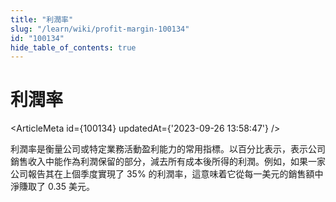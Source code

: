 ```yaml
---
title: "利潤率"
slug: "/learn/wiki/profit-margin-100134"
id: "100134"
hide_table_of_contents: true
---
```



# 利潤率

<ArticleMeta id={100134} updatedAt={'2023-09-26 13:58:47'} />
<div className='border-solid border-b border-t-0 my-4 border-[var(--ifm-color-gray-300)]' />

利潤率是衡量公司或特定業務活動盈利能力的常用指標。以百分比表示，表示公司銷售收入中能作為利潤保留的部分，減去所有成本後所得的利潤。例如，如果一家公司報告其在上個季度實現了 35% 的利潤率，這意味着它從每一美元的銷售額中淨賺取了 0.35 美元。
